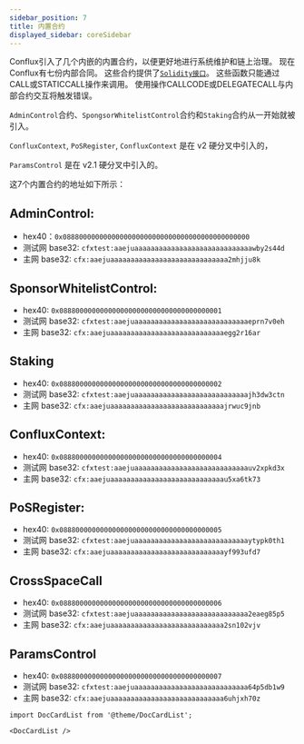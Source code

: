 ```yaml
---
sidebar_position: 7
title: 内置合约
displayed_sidebar: coreSidebar
---
```


Conflux引入了几个内嵌的内置合约，以便更好地进行系统维护和链上治理。 现在Conflux有七份内部合同。 这些合约提供了[`Solidity接口`](https://github.com/Conflux-Chain/conflux-rust/tree/master/internal_contract/contracts)。 这些函数只能通过CALL或STATICCALL操作来调用。 使用操作CALLCODE或DELEGATECALL与内部合约交互将触发错误。

`AdminControl`合约、`SpongsorWhitelistControl`合约和`Staking`合约从一开始就被引入。

`ConfluxContext`, `PoSRegister`, `ConfluxContext` 是在 v2 硬分叉中引入的， 

`ParamsControl` 是在 v2.1 硬分叉中引入的。 

这7个内置合约的地址如下所示：

## AdminControl:

- hex40：`0x0888000000000000000000000000000000000000000000`
- 测试网 base32: `cfxtest:aaejuaaaaaaaaaaaaaaaaaaaaaaaaaaaaawby2s44d`
- 主网 base32: `cfx:aaejuaaaaaaaaaaaaaaaaaaaaaaaaaaaaa2mhjju8k`

## SponsorWhitelistControl:

- hex40: `0x0888000000000000000000000000000000000001`
- 测试网 base32: `cfxtest:aaejuaaaaaaaaaaaaaaaaaaaaaaaaaaaaeprn7v0eh`
- 主网 base32: `cfx:aaejuaaaaaaaaaaaaaaaaaaaaaaaaaaaaegg2r16ar`

## Staking

- hex40: `0x0888000000000000000000000000000000000002`
- 测试网 base32: `cfxtest:aaejuaaaaaaaaaaaaaaaaaaaaaaaaaaaajh3dw3ctn`
- 主网 base32: `cfx:aaejuaaaaaaaaaaaaaaaaaaaaaaaaaaaajrwuc9jnb`

## ConfluxContext:

- hex40: `0x0888000000000000000000000000000000000004`
- 测试网 base32: `cfxtest:aaejuaaaaaaaaaaaaaaaaaaaaaaaaaaaauv2xpkd3x`
- 主网 base32: `cfx:aaejuaaaaaaaaaaaaaaaaaaaaaaaaaaaau5xa6tk73`

## PoSRegister:

- hex40: `0x0888000000000000000000000000000000000005`
- 测试网 base32: `cfxtest:aaejuaaaaaaaaaaaaaaaaaaaaaaaaaaaaytypk0th1`
- 主网 base32: `cfx:aaejuaaaaaaaaaaaaaaaaaaaaaaaaaaaayf993ufd7`

## CrossSpaceCall

- hex40: `0x0888000000000000000000000000000000000006`
- 测试网 base32: `cfxtest:aaejuaaaaaaaaaaaaaaaaaaaaaaaaaaaa2eaeg85p5`
- 主网 base32: `cfx:aaejuaaaaaaaaaaaaaaaaaaaaaaaaaaaa2sn102vjv`

## ParamsControl

- hex40: `0x0888000000000000000000000000000000000007`
- 测试网 base32: `cfxtest:aaejuaaaaaaaaaaaaaaaaaaaaaaaaaaaa64p5db1w9`
- 主网 base32: `cfx:aaejuaaaaaaaaaaaaaaaaaaaaaaaaaaaa6uhjxh70z`

```mdx-code-block
import DocCardList from '@theme/DocCardList';

<DocCardList />
```
